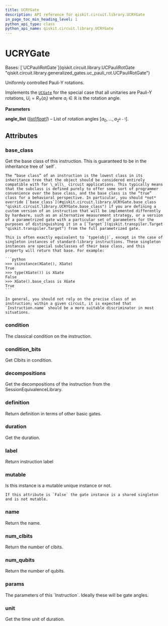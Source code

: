 ```yaml
---
title: UCRYGate
description: API reference for qiskit.circuit.library.UCRYGate
in_page_toc_min_heading_level: 1
python_api_type: class
python_api_name: qiskit.circuit.library.UCRYGate
---
```


# UCRYGate

<Class id="qiskit.circuit.library.UCRYGate" isDedicatedPage={true} github="https://github.com/Qiskit/qiskit/tree/stable/1.2/qiskit/circuit/library/generalized_gates/ucry.py#L20-L32" signature="qiskit.circuit.library.UCRYGate(angle_list)" modifiers="class">
  Bases: [`UCPauliRotGate`](qiskit.circuit.library.UCPauliRotGate "qiskit.circuit.library.generalized_gates.uc_pauli_rot.UCPauliRotGate")

  Uniformly controlled Pauli-Y rotations.

  Implements the [`UCGate`](qiskit.circuit.library.UCGate "qiskit.circuit.library.UCGate") for the special case that all unitaries are Pauli-Y rotations, $U_i = R_Y(a_i)$ where $a_i \in \mathbb{R}$ is the rotation angle.

  **Parameters**

  **angle\_list** ([*list*](https://docs.python.org/3/library/stdtypes.html#list "(in Python v3.13)")*\[*[*float*](https://docs.python.org/3/library/functions.html#float "(in Python v3.13)")*]*) – List of rotation angles $[a_0, ..., a_{2^{k-1}}]$.

  ## Attributes

  ### base\_class

  <Attribute id="qiskit.circuit.library.UCRYGate.base_class">
    Get the base class of this instruction. This is guaranteed to be in the inheritance tree of `self`.

    The “base class” of an instruction is the lowest class in its inheritance tree that the object should be considered entirely compatible with for \_all\_ circuit applications. This typically means that the subclass is defined purely to offer some sort of programmer convenience over the base class, and the base class is the “true” class for a behavioral perspective. In particular, you should *not* override [`base_class`](#qiskit.circuit.library.UCRYGate.base_class "qiskit.circuit.library.UCRYGate.base_class") if you are defining a custom version of an instruction that will be implemented differently by hardware, such as an alternative measurement strategy, or a version of a parametrized gate with a particular set of parameters for the purposes of distinguishing it in a [`Target`](qiskit.transpiler.Target "qiskit.transpiler.Target") from the full parametrized gate.

    This is often exactly equivalent to `type(obj)`, except in the case of singleton instances of standard-library instructions. These singleton instances are special subclasses of their base class, and this property will return that base. For example:

    ```python
    >>> isinstance(XGate(), XGate)
    True
    >>> type(XGate()) is XGate
    False
    >>> XGate().base_class is XGate
    True
    ```

    In general, you should not rely on the precise class of an instruction; within a given circuit, it is expected that `Instruction.name` should be a more suitable discriminator in most situations.
  </Attribute>

  ### condition

  <Attribute id="qiskit.circuit.library.UCRYGate.condition">
    The classical condition on the instruction.
  </Attribute>

  ### condition\_bits

  <Attribute id="qiskit.circuit.library.UCRYGate.condition_bits">
    Get Clbits in condition.
  </Attribute>

  ### decompositions

  <Attribute id="qiskit.circuit.library.UCRYGate.decompositions">
    Get the decompositions of the instruction from the SessionEquivalenceLibrary.
  </Attribute>

  ### definition

  <Attribute id="qiskit.circuit.library.UCRYGate.definition">
    Return definition in terms of other basic gates.
  </Attribute>

  ### duration

  <Attribute id="qiskit.circuit.library.UCRYGate.duration">
    Get the duration.
  </Attribute>

  ### label

  <Attribute id="qiskit.circuit.library.UCRYGate.label">
    Return instruction label
  </Attribute>

  ### mutable

  <Attribute id="qiskit.circuit.library.UCRYGate.mutable">
    Is this instance is a mutable unique instance or not.

    If this attribute is `False` the gate instance is a shared singleton and is not mutable.
  </Attribute>

  ### name

  <Attribute id="qiskit.circuit.library.UCRYGate.name">
    Return the name.
  </Attribute>

  ### num\_clbits

  <Attribute id="qiskit.circuit.library.UCRYGate.num_clbits">
    Return the number of clbits.
  </Attribute>

  ### num\_qubits

  <Attribute id="qiskit.circuit.library.UCRYGate.num_qubits">
    Return the number of qubits.
  </Attribute>

  ### params

  <Attribute id="qiskit.circuit.library.UCRYGate.params">
    The parameters of this `Instruction`. Ideally these will be gate angles.
  </Attribute>

  ### unit

  <Attribute id="qiskit.circuit.library.UCRYGate.unit">
    Get the time unit of duration.
  </Attribute>
</Class>

